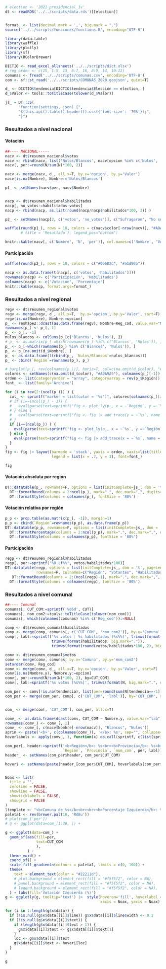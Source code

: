 
```r
# election <- '2021_presidencial_1v'
dt <- readRDS('../../scripts/data.rds')[[election]]


format_ <- list(decimal.mark = ',', big.mark = ".")
source('../../scripts/funciones/functions.R', encoding="UTF-8")
```


```r
library(data.table)
library(waffle)
library(plotly)
library(sf)
library(RColorBrewer)

DICTIO <- read_excel_allsheets('../../scripts/dict.xlsx')
# reg_orden <- c(15, 1:5, 13, 6:7, 16, 8:9, 14, 10:12)
comunas <- fread('../../scripts/comunas.csv', encoding='UTF-8')
com <- sf::st_read('../../scripts/COMUNAS_2020.geojson', quiet=T)

d_ <- DICTIO$tendencia[DICTIO$tendencia$Elección == election, ]
d_$Valor <- tools::toTitleCase(tolower(d_$Valor))

js_ = DT::JS(
      "function(settings, json) {",
      "$(this.api().table().header()).css({'font-size': '70%'});",
      "}")
```



### Resultados a nivel nacional

#### Votación

```r
##---- NACIONAL-----
nacv <- dt$resumen_nacional$votos
nacv <- rbind(nacv, list('Nulos/Blancos', nacv[opcion %in% c('Nulos', 'Blancos'), sum(N)]))[!opcion %in% c('Nulos', 'Blancos')]
nacv[, per:=round(N/sum(N)*100, 2)]

nacv <- merge(nacv, d_, all.x=T, by.x='opcion', by.y='Valor')
nacv[is.na(Nombre), Nombre:='Nulos/Blancos']

p1_ <- setNames(nacv$per, nacv$Nombre)


nacp <- dt$resumen_nacional$habilitados
nacp[, no_votos:=habilitados-votos]
nacp <- rbind(nacp, as.list(round(nacp/nacp$habilitados*100, 2)) )

p2_ <- setNames(nacp[2, c('votos', 'no_votos')], c("Sufragaron", "No sufragaron"))
```


```r
waffle(round(p1_), rows = 10, colors = c(nacv$color[-nrow(nacv)], "#A9A9A9")) #,
       # title = 'Resultado'), legend_pos="bottom")
```


```r
knitr::kable(nacv[, c('Nombre', 'N', 'per')], col.names=c('Nombre', 'Votación', 'Porcentaje'), format.args=format_)
```


#### Participación

```r
waffle(round(p2_), rows = 10, colors = c("#006D2C", "#a1d99b"))
```


```r
nacp <- as.data.frame(t(nacp[, c('votos', 'habilitados')]))
rownames(nacp) <- c('Participación', 'Habilitados')
colnames(nacp) <- c('Votación', 'Porcentaje')
knitr::kable(nacp, format.args=format_)
```


### Resultados a nivel regional

```r
regv <- dt$resumen_regional$votos
regv <- merge(regv, d_, all.x=T,  by.x='opcion', by.y='Valor', sort=F)
regv[is.na(Nombre), Nombre:=opcion]
p_ <- reshape2::dcast(as.data.frame(regv), Nombre~Reg_cod, value.var="N")
rownames(p_) <- p_[, 1]
p_ <- p_[, -1]
nulos_blancos <- colSums(p_[c('Blancos', 'Nulos'), ])
# p_ <- as.matrix(p_[-which(rownames(p_) %in% c('Blancos', 'Nulos')), ])
p_ <- p_[-which(rownames(p_) %in% c('Blancos', 'Nulos')), ]
p_ <- p_[na.omit(d_$Nombre), ]
p_ <- as.data.frame(t(rbind(p_, `Nulos/Blancos`=nulos_blancos)))
p_ <- cbind(`Región`=rownames(p_), p_)

# barplot(p_[, rev(colnames(p_))], horiz=T, col=c(na.omit(d_$color), "#A9A9A9"), las=1, beside=F) #, log="x")
colores <- setNames(c(na.omit(d_$color), "#A9A9A9"), colnames(p_)[-1])
orden <- list(categoryorder = "array", categoryarray = rev(p_$Región))
font_ <- list(family='Archivo')

for (i in rev(2:(ncol(p_))) ) {
  col_ <- sprintf("marker = list(color = '%s')", colores[colnames(p_)[i]])
  # if (i==(ncol(p_) - 1)) {
  #   eval(parse(text=sprintf("fig <- plot_ly(p_, x = ~`Región`, y =~`%s`, type='bar', name='%s', orientation = 'v', %s)", colnames(p_)[i], colnames(p_)[i], col_)) )
  # } else {
  #   eval(parse(text=sprintf("fig <- fig |> add_trace(y = ~`%s`, name = '%s', %s)", colnames(p_)[i], colnames(p_)[i], col_)) )  
  # }
  if (i==(ncol(p_)) ) {
    eval(parse(text=sprintf("fig <- plot_ly(p_, x = ~`%s`, y =~`Región`, type='bar', name='%s', orientation = 'v', %s)", colnames(p_)[i], colnames(p_)[i], col_)) )
  } else {
    eval(parse(text=sprintf("fig <- fig |> add_trace(x = ~`%s`, name = '%s', %s)", colnames(p_)[i], colnames(p_)[i], col_)) )  
  }
}
fig <- fig |> layout(barmode = 'stack', yaxis = orden, xaxis=list(title='Número de votos'),
                     legend = list(x = .7, y = 1), font=font_)
```

```r
fig
```


#### Votación absoluta por región

```r
DT::datatable(p_, rownames=F, options = list(initComplete=js_, dom = 't', pageLength = 500, columnDefs = list(list(className = 'dt-center', targets = "_all"))) ) |>
  DT::formatRound(columns = 2:ncol(p_), mark=".", dec.mark=",", digits=0) |>
  DT::formatStyle(columns = colnames(p_), fontSize = '80%')
```


#### Votación relativa por región

```r
p_p <- prop.table(as.matrix(p_[, -1]), margin=1)
p_p <- cbind(`Región`=rownames(p_p), as.data.frame(p_p))
DT::datatable(p_p, rownames=F, options = list(initComplete=js_, dom = 't', pageLength = 500, columnDefs = list(list(className = 'dt-center', targets = "_all"))) ) |>
  DT::formatPercentage(columns = 2:ncol(p_p), mark=".", dec.mark=",", digits=2) |>
  DT::formatStyle(columns = colnames(p_p), fontSize = '80%')

```


#### Participación

```r
regp <- dt$resumen_regional$habilitados
regp[, per:=sprintf("%0.2f%%", votos/habilitados*100)]
DT::datatable(regp, options = list(initComplete=js_, dom = 't', pageLength = 500, columnDefs = list(list(className = 'dt-center', targets = "_all"))), 
              rownames=F, colnames=c("Región", "Votantes", "Habilitados", "Porcentaje participación")) |>
   DT::formatRound(columns = 2:(ncol(regp)-1), mark=".", dec.mark=",", digits=0) |>
  DT::formatStyle(columns = colnames(regp), fontSize = '80%')
```



### Resultados a nivel comunal

```r
##---- Comunal
comunas[, CUT_COM:=sprintf('%05d', CUT)]
comunas[, nom_com2:=tools::toTitleCase(tolower(nom_com))]
comunas[, which(colnames(comunas) %in% c('Reg_cod')):=NULL]

comp <- dt$resumen_comunal$habilitados
comp <- merge(comp, comunas[, c('CUT_COM', 'nom_com2')], by.x='Comuna', by.y='nom_com2')
comp[, labl:=sprintf('%s votos | %s habilitados (%s%%)', trimws(format(votos, big.mark=".")), 
                     trimws(format(habilitados, big.mark=".")),
                     trimws(format(round(votos/habilitados*100, 2), big.mark=".", decimal.mark=",")))]

comv <- dt$resumen_comunal$votos
comv <- merge(comv, comunas, by.x='Comuna', by.y='nom_com2')
setorder(comv, Reg_cod)
comv <- merge(comv, d_, all.x=T, by.x='opcion', by.y='Valor', sort=F)
comv[is.na(Nombre.y), Nombre.y:=opcion]
comv[, por:=round(N/sum(N)*100, 2), by=CUT_COM]
comv[, lab:=sprintf('%s votos [%s%%]', trimws(format(N, big.mark=".", decimal.mark=",")), trimws(format(por, big.mark=".", decimal.mark=",")) )]

com_per <- comv[!is.na(tendencia), list(per=round(sum(N[tendencia==-1]) / sum(N) * 100, 1) ), by=c("CUT_COM", "nom_com", "Región", "Provincia")]
com_per <- merge(com_per, comp[, c('CUT_COM', 'labl')], by='CUT_COM', sort=F)


com_ <- merge(com[, 'CUT_COM'], com_per, all.x=T)

comv_ <- as.data.frame(dcast(comv, CUT_COM ~ Nombre.y, value.var="lab"))
rownames(comv_) <- comv_[, 1]
comv_ <- comv_[, c(nacv$Nombre[-nrow(nacv)], "Blancos", "Nulos")]
sprin <- paste('<b>', c(colnames(comv_)), '</b>: %s', sep="", collapse='<br>')
hoverlabels <- apply(comv_, 1, function(x) do.call(sprintf, c(list(sprin), as.list(x))))

com_per[, header:=sprintf('<b>Región</b>: %s<br><b>Provincia</b>: %s<br><b>Comuna</b>: %s<br><br><b>Votación de Izquierda</b>: %s%%<br><b>Participación</b>: %s<br><br>', 
                          `Región`, `Provincia`, `nom_com`, per, labl)]
header_ <- setNames(com_per$header, com_per$CUT_COM)

hoveri <- setNames(paste(header_[com_per$CUT_COM], hoverlabels[com_per$CUT_COM]), com_per$CUT_COM)


Noax <- list(
  title = "",
  zeroline = FALSE,
  showline = FALSE,
  showticklabels = FALSE,
  showgrid = FALSE
)
ltemplate <- "<b>Comuna de %s</b><br><br><b>Porcentaje Izquierda</b>: %s%%<br>"
paleta1 <- rev(brewer.pal(10, 'RdBu'))
# plot(com_['per'])
# g <- ggplot(data=com_[1:30, ]) +
```

```r
g <- ggplot(data=com_) +
  geom_sf(aes(fill=per, 
              text=CUT_COM
              ),
          ) +
  theme_void() +
  coord_sf() +
  scale_fill_gradientn(colours = paleta1, limits = c(0, 100)) +
  theme(
    text = element_text(color = "#22211d"),
    # plot.background = element_rect(fill = "#f5f5f2", color = NA),
    # panel.background = element_rect(fill = "#f5f5f2", color = NA),
    # legend.background = element_rect(fill = "#f5f5f2", color = NA),
  ) + labs(fill='Votación Izquierda (%)') 
g <- ggplotly(g, tooltip='text') |>  style(hoveron='fill', hoverlabel = list(bgcolor = "white", font=font_),
                                           xaxis = Noax, yaxis = Noax)

for (i in 1:length(g$x$data)) {
  if (!is.null(g$x$data[[i]]$line)) g$x$data[[i]]$line$width <- 0.3
  if (!is.null(g$x$data[[i]]$text)) {
    if (length(g$x$data[[i]]$text > 1)) {
      g$x$data[[i]]$text <- g$x$data[[i]]$text[1]
    }
    loc <- g$x$data[[i]]$text
    g$x$data[[i]]$text <- hoveri[loc]
  }
}
```

```r
g
```


